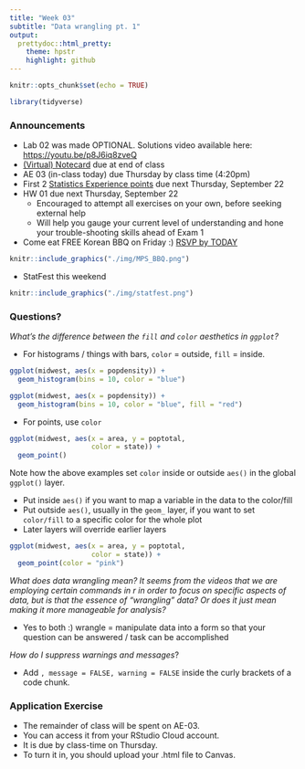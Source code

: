```yaml
---
title: "Week 03"
subtitle: "Data wrangling pt. 1"
output: 
  prettydoc::html_pretty:
    theme: hpstr
    highlight: github
---
```


```r
knitr::opts_chunk$set(echo = TRUE)
```

```r
library(tidyverse)
```


### Announcements

- Lab 02 was made OPTIONAL. Solutions video available here: [https://youtu.be/p8J6iq8zveQ](https://youtu.be/p8J6iq8zveQ)
- [(Virtual) Notecard](https://forms.gle/hQ7Bh9nLsXmybmVC7) due at end of class
- AE 03 (in-class today) due Thursday by class time (4:20pm)
- First 2 [Statistics Experience points](https://kgfitzgerald.github.io/APU_MATH_250/hw/se-01.html) due next Thursday, September 22
- HW 01 due next Thursday, September 22
    + Encouraged to attempt all exercises on your own, before seeking external help
    + Will help you gauge your current level of understanding and hone your trouble-shooting skills ahead of Exam 1
- Come eat FREE Korean BBQ on Friday :) [RSVP by TODAY](https://docs.google.com/forms/d/e/1FAIpQLSfzw03iPz-aeh-TWGPApRBD980MfawKOK6h87lYEj8TlZlgfA/viewform)

```r
knitr::include_graphics("./img/MPS_BBQ.png")
```

- StatFest this weekend 

```r
knitr::include_graphics("./img/statfest.png")
```

### Questions?

*What's the difference between the `fill` and `color` aesthetics in `ggplot`?*

+ For histograms / things with bars, `color` = outside, `fill` = inside.
```r
ggplot(midwest, aes(x = popdensity)) +
  geom_histogram(bins = 10, color = "blue")

ggplot(midwest, aes(x = popdensity)) +
  geom_histogram(bins = 10, color = "blue", fill = "red")
```

+ For points, use `color`
```r
ggplot(midwest, aes(x = area, y = poptotal, 
                    color = state)) +
  geom_point()
```

Note how the above examples set `color` inside or outside `aes()` in the global `ggplot()` layer.

+ Put inside `aes()` if you want to map a variable in the data to the color/fill
+ Put outside `aes()`, usually in the `geom_` layer, if you want to set `color/fill` to a specific color for the whole plot
+ Later layers will override earlier layers

```r
ggplot(midwest, aes(x = area, y = poptotal, 
                    color = state)) +
  geom_point(color = "pink")
```

*What does data wrangling mean? It seems from the videos that we are employing certain commands in r in order to focus on specific aspects of data, but is that the essence of "wrangling" data? Or does it just mean making it more manageable for analysis?*

+ Yes to both :) wrangle = manipulate data into a form so that your question can be answered / task can be accomplished

*How do I suppress warnings and messages*?

+ Add `, message = FALSE, warning = FALSE` inside the curly brackets of a code chunk. 

### Application Exercise

- The remainder of class will be spent on AE-03. 
- You can access it from your RStudio Cloud account. 
- It is due by class-time on Thursday. 
- To turn it in, you should upload your .html file to Canvas.